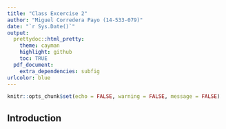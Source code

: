 ```yaml
---
title: "Class Excercise 2"
author: "Miguel Corredera Payo (14-533-079)"
date: "`r Sys.Date()`"
output:
  prettydoc::html_pretty:
    theme: cayman
    highlight: github
    toc: TRUE
  pdf_document:
    extra_dependencies: subfig
urlcolor: blue
---
```


```r
knitr::opts_chunk$set(echo = FALSE, warning = FALSE, message = FALSE)
```

## Introduction

